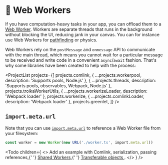 
# 👷 Web Workers

If you have computation-heavy tasks in your app, you can offload them to a [Web Worker](https://developer.mozilla.org/en-US/docs/Web/API/Web_Workers_API/Using_web_workers). Workers are separate threads that runs in the background without blocking the UI, reducing jank in your canvas. You can for instance use Web Workers for [pathfinding](https://en.wikipedia.org/wiki/Pathfinding) or physics.

Web Workers rely on the `postMessage` and `onmessage` API to communicate with the main thread, which means you cannot wait for a particular message to be received and write code in a convenient `async`/`await` fashion. That's why some libraries have been created to help with the process:

<ProjectList
  projects={[
    projects.comlink,
    { ...projects.workerpool, description: 'Supports pools, Node.js' },
    { ...projects.threads, description: 'Supports pools, observables, Webpack, Node.js' },
    projects.troikaWorkerUtils,
    { ...projects.workerizeLoader, description: 'Webpack loader' },
    projects.workerize,
    { ...projects.comlinkLoader, description: 'Webpack loader' },
    projects.greenlet,
  ]}
/>

<StatsComparison projects={projects} />

## `import.meta.url`

Note that you can use [`import.meta.url`](https://developer.mozilla.org/en-US/docs/Web/JavaScript/Reference/Operators/import.meta) to reference a Web Worker file from your filesystem:

```ts
const worker = new Worker(new URL('./worker.ts', import.meta.url))
```

<Todo
  children={
    <>
      Add an example with Comlink, serialization, passing references,{' '}
      <A href="https://developer.mozilla.org/en-US/docs/Web/API/SharedWorker">Shared Workers</A>,{' '}
      <A href="https://developer.mozilla.org/en-US/docs/Web/API/Web_Workers_API/Transferable_objects">
        Transferable objects
      </A>
      .
    </>
  }
/>
